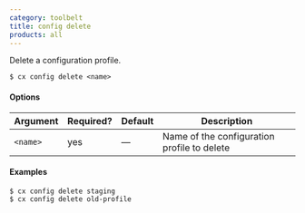 ```yaml
---
category: toolbelt
title: config delete
products: all
---
```


Delete a configuration profile.

```shell
$ cx config delete <name>
```

#### Options

| Argument | Required? | Default | Description |
|  ---  |  ---  |  ---  |  ---  |
| `<name>` | yes | — | Name of the configuration profile to delete |

#### Examples

```shell
$ cx config delete staging
$ cx config delete old-profile
```